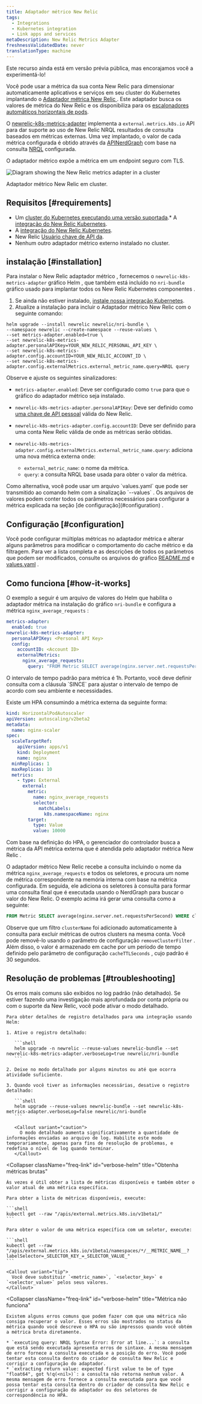 ```yaml
---
title: Adaptador métrico New Relic
tags:
  - Integrations
  - Kubernetes integration
  - Link apps and services
metaDescription: New Relic Metrics Adapter
freshnessValidatedDate: never
translationType: machine
---
```



<Callout title="PRÉVIA PÚBLICA">
  Este recurso ainda está em versão prévia pública, mas encorajamos você a experimentá-lo!
</Callout>

Você pode usar a métrica da sua conta New Relic para dimensionar automaticamente aplicativos e serviços em seu cluster do Kubernetes implantando o [Adaptador métrica New Relic ](https://github.com/newrelic/newrelic-k8s-metrics-adapter). Este adaptador busca os valores de métrica do New Relic e os disponibiliza para os [escalonadores automáticos horizontais de pods](https://kubernetes.io/docs/tasks/run-application/horizontal-pod-autoscale/).

O [newrelic-k8s-metrics-adapter](https://github.com/newrelic/newrelic-k8s-metrics-adapter) implementa a `external.metrics.k8s.io` API para dar suporte ao uso de New Relic NRQL resultados de consulta baseados em métricas externas. Uma vez implantado, o valor de cada métrica configurada é obtido através da [APINerdGraph](/docs/apis/nerdgraph/get-started/introduction-new-relic-nerdgraph/) com base na consulta [NRQL](/docs/query-your-data/nrql-new-relic-query-language/) configurada.

O adaptador métrico expõe a métrica em um endpoint seguro com TLS.

<img
  title="Diagram showing the newrelic metrics adapter in a cluster"
  alt="Diagram showing the New Relic metrics adapter in a cluster"
  src={kubernetesAdapterDiagram}
/>

<figcaption>
  Adaptador métrico New Relic em cluster.
</figcaption>

## Requisitos [#requirements]

* Um [cluster do Kubernetes executando uma versão suportada](/docs/kubernetes-pixie/kubernetes-integration/get-started/kubernetes-integration-compatibility-requirements).\* A [integração do New Relic Kubernetes](/docs/integrations/kubernetes-integration/installation/kubernetes-integration-install-configure).
* A [integração do New Relic Kubernetes](/docs/integrations/kubernetes-integration/installation/kubernetes-integration-install-configure).
* New Relic [Usuário chave de API da](/docs/apis/intro-apis/new-relic-api-keys/#user-api-key).
* Nenhum outro adaptador métrico externo instalado no cluster.

## instalação [#installation]

Para instalar o New Relic adaptador métrico , fornecemos o `newrelic-k8s-metrics-adapter` gráfico Helm , que também está incluído no `nri-bundle` gráfico usado para implantar todos os New Relic Kubernetes componentes .

1. Se ainda não estiver instalado, [instale nossa integração Kubernetes](/docs/kubernetes-pixie/kubernetes-integration/installation/kubernetes-integration-install-configure/#installer).
2. Atualize a instalação para incluir o Adaptador métrico New Relic com o seguinte comando:

```
helm upgrade --install newrelic newrelic/nri-bundle \
--namespace newrelic --create-namespace --reuse-values \
--set metrics-adapter.enabled=true \
--set newrelic-k8s-metrics-adapter.personalAPIKey=YOUR_NEW_RELIC_PERSONAL_API_KEY \
--set newrelic-k8s-metrics-adapter.config.accountID=YOUR_NEW_RELIC_ACCOUNT_ID \
--set newrelic-k8s-metrics-adapter.config.externalMetrics.external_metric_name.query=NRQL query
```

Observe e ajuste os seguintes sinalizadores:

* `metrics-adapter.enabled`: Deve ser configurado como `true` para que o gráfico do adaptador métrico seja instalado.

* `newrelic-k8s-metrics-adapter.personalAPIKey`: Deve ser definido como [uma chave de API pessoal](/docs/apis/intro-apis/new-relic-api-keys/#user-api-key) válida do New Relic.

* `newrelic-k8s-metrics-adapter.config.accountID`: Deve ser definido para uma conta New Relic válida de onde as métricas serão obtidas.

* `newrelic-k8s-metrics-adapter.config.externalMetrics.external_metric_name.query`: adiciona uma nova métrica externa onde:

  * `external_metric_name`: o nome da métrica.
  * `query`: a consulta NRQL base usada para obter o valor da métrica.

<Callout variant="tip">
  Como alternativa, você pode usar um arquivo `values.yaml` que pode ser transmitido ao comando helm com a sinalização `--values` . Os arquivos de valores podem conter todos os parâmetros necessários para configurar a métrica explicada na seção [de configuração](#configuration) .
</Callout>

## Configuração [#configuration]

Você pode configurar múltiplas métricas no adaptador métrica e alterar alguns parâmetros para modificar o comportamento do cache métrico e da filtragem. Para ver a lista completa e as descrições de todos os parâmetros que podem ser modificados, consulte os arquivos do gráfico [README.md](https://github.com/newrelic/newrelic-k8s-metrics-adapter/blob/main/charts/newrelic-k8s-metrics-adapter/README.md) e [values.yaml](https://github.com/newrelic/newrelic-k8s-metrics-adapter/blob/main/charts/newrelic-k8s-metrics-adapter/values.yaml) .

## Como funciona [#how-it-works]

O exemplo a seguir é um arquivo de valores do Helm que habilita o adaptador métrica na instalação do gráfico `nri-bundle` e configura a métrica `nginx_average_requests` :

```yaml
metrics-adapter:
  enabled: true
newrelic-k8s-metrics-adapter:
  personalAPIKey: <Personal API Key>
  config:
    accountID: <Account ID>
    externalMetrics:
      nginx_average_requests:
        query: "FROM Metric SELECT average(nginx.server.net.requestsPerSecond) SINCE 2 MINUTES AGO"
```

<Callout variant="caution">
  O intervalo de tempo padrão para métrica é 1h. Portanto, você deve definir consulta com a cláusula `SINCE` para ajustar o intervalo de tempo de acordo com seu ambiente e necessidades.
</Callout>

Existe um HPA consumindo a métrica externa da seguinte forma:

```yaml
kind: HorizontalPodAutoscaler
apiVersion: autoscaling/v2beta2
metadata:
  name: nginx-scaler
spec:
  scaleTargetRef:
    apiVersion: apps/v1
    kind: Deployment
    name: nginx
  minReplicas: 1
  maxReplicas: 10
  metrics:
    - type: External
      external:
        metric:
          name: nginx_average_requests
          selector:
            matchLabels:
              k8s.namespaceName: nginx
        target:
          type: Value
          value: 10000
```

Com base na definição do HPA, o gerenciador do controlador busca a métrica da API métrica externa que é atendida pelo adaptador métrica New Relic .

O adaptador métrico New Relic recebe a consulta incluindo o nome da métrica `nginx_average_requests` e todos os seletores, e procura um nome de métrica correspondente na memória interna com base na métrica configurada. Em seguida, ele adiciona os seletores à consulta para formar uma consulta final que é executada usando o NerdGraph para buscar o valor do New Relic. O exemplo acima irá gerar uma consulta como a seguinte:

```sql
FROM Metric SELECT average(nginx.server.net.requestsPerSecond) WHERE clusterName=<clusterName> AND `k8s.namespaceName`='nginx' SINCE 2 MINUTES AGO
```

Observe que um filtro `clusterName` foi adicionado automaticamente à consulta para excluir métricas de outros clusters na mesma conta. Você pode removê-lo usando o parâmetro de configuração `removeClusterFilter` . Além disso, o valor é armazenado em cache por um período de tempo definido pelo parâmetro de configuração `cacheTTLSeconds` , cujo padrão é 30 segundos.

## Resolução de problemas [#troubleshooting]

<CollapserGroup>
  <Collapser
    className="freq-link"
    id="verbose-helm"
    title="Obtenha um registro detalhado"
  >
    Os erros mais comuns são exibidos no log padrão (não detalhado). Se estiver fazendo uma investigação mais aprofundada por conta própria ou com o suporte da New Relic, você pode ativar o modo detalhado.

    Para obter detalhes de registro detalhados para uma integração usando Helm:

    1. Ative o registro detalhado:

       ```shell
       helm upgrade -n newrelic --reuse-values newrelic-bundle --set newrelic-k8s-metrics-adapter.verboseLog=true newrelic/nri-bundle
       ```

    2. Deixe no modo detalhado por alguns minutos ou até que ocorra atividade suficiente.

    3. Quando você tiver as informações necessárias, desative o registro detalhado:

       ```shell
       helm upgrade --reuse-values newrelic-bundle --set newrelic-k8s-metrics-adapter.verboseLog=false newrelic/nri-bundle
       ```

       <Callout variant="caution">
         O modo detalhado aumenta significativamente a quantidade de informações enviadas ao arquivo de log. Habilite este modo temporariamente, apenas para fins de resolução de problemas, e redefina o nível de log quando terminar.
       </Callout>
  </Collapser>

  <Collapser
    className="freq-link"
    id="verbose-helm"
    title="Obtenha métricas brutas"
  >
    Às vezes é útil obter a lista de métricas disponíveis e também obter o valor atual de uma métrica específica.

    Para obter a lista de métricas disponíveis, execute:

    ```shell
    kubectl get --raw "/apis/external.metrics.k8s.io/v1beta1/"
    ```

    Para obter o valor de uma métrica específica com um seletor, execute:

    ```shell
    kubectl get --raw "/apis/external.metrics.k8s.io/v1beta1/namespaces/*/__METRIC_NAME__?labelSelector=_SELECTOR_KEY_=_SELECTOR_VALUE_"
    ```

    <Callout variant="tip">
      Você deve substituir `<metric_name>`, `<selector_key>` e `<selector_value>` pelos seus valores.
    </Callout>
  </Collapser>

  <Collapser
    className="freq-link"
    id="verbose-helm"
    title="Métrica não funciona"
  >
    Existem alguns erros comuns que podem fazer com que uma métrica não consiga recuperar o valor. Esses erros são mostrados no status da métrica quando você descreve o HPA ou são impressos quando você obtém a métrica bruta diretamente.

    * `executing query: NRQL Syntax Error: Error at line...`: a consulta que está sendo executada apresenta erros de sintaxe. A mesma mensagem de erro fornece a consulta executada e a posição do erro. Você pode tentar esta consulta dentro do criador de consulta New Relic e corrigir a configuração do adaptador.
    * `extracting return value: expected first value to be of type "float64", got %!q(<nil>)`: a consulta não retorna nenhum valor. A mesma mensagem de erro fornece a consulta executada para que você possa tentar esta consulta dentro do criador de consulta New Relic e corrigir a configuração do adaptador ou dos seletores de correspondência no HPA.
  </Collapser>
</CollapserGroup>